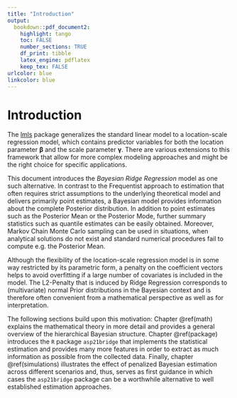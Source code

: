```yaml
---
title: "Introduction"
output:
  bookdown::pdf_document2:
    highlight: tango
    toc: FALSE
    number_sections: TRUE
    df_print: tibble
    latex_engine: pdflatex
    keep_tex: FALSE
urlcolor: blue
linkcolor: blue
---
```



# Introduction {-}

The [lmls](https://gitlab.gwdg.de/asp21/lslm) package generalizes the standard linear model to a location-scale regression model, which contains predictor variables for both the location parameter $\boldsymbol{\beta}$ and the scale parameter $\boldsymbol{\gamma}$.
There are various extensions to this framework that allow for more complex modeling approaches and might be the right choice for specific applications.

This document introduces the *Bayesian Ridge Regression* model as one such alternative.
In contrast to the Frequentist approach to estimation that often requires strict assumptions to the underlying theoretical model and delivers primarily point estimates, a Bayesian model provides information about the complete Posterior distribution.
In addition to point estimates such as the Posterior Mean or the Posterior Mode, further summary statistics such as quantile estimates can be easily obtained.
Moreover, Markov Chain Monte Carlo sampling can be used in situations, when analytical solutions do not exist and standard numerical procedures fail to compute e.g. the Posterior Mean.

Although the flexibility of the location-scale regression model is in some way restricted by its parametric form, a penalty on the coefficient vectors helps to avoid overfitting if a large number of covariates is included in the model.
The L2-Penalty that is induced by Ridge Regression corresponds to (multivariate) normal Prior distributions in the Bayesian context and is therefore often convenient from a mathematical perspective as well as for interpretation.

The following sections build upon this motivation:
Chapter \@ref(math) explains the mathematical theory in more detail and provides a general overview of the hierarchical Bayesian structure.
Chapter \@ref(package) introduces the `R` package `asp21bridge` that implements the statistical estimation and provides many more features in order to extract as much information as possible from the collected data.
Finally, chapter \@ref(simulations) illustrates the effect of penalized Bayesian estimation across different scenarios and, thus, serves as first guidance in which cases the `asp21bridge` package can be a worthwhile alternative to well established estimation approaches.





























